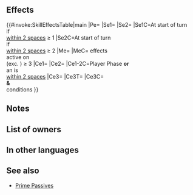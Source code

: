 {{Weapon Infobox
|tagid=SID_一攫千金の巨大袋
|intID=3813
|image=wep_ax138
|exclusive=1
|weaponType=Axe
|cost=400
|might=16
|range=1
|effect=Grants Spd+3. If number of Bonus effects active on unit (excluding stat bonuses) ≥ 3, enables Canto (2). At start of turn, grants the following effects to unit based on the number of allies within 2 spaces of unit: if ≥ 1, grants 【Null Follow-Up】; if ≥ 2, grants【Hexblade】. If unit initiates combat or is within 2 spaces of an ally, grants Atk/Spd/Def/Res+5 to unit and grants Atk/Spd+X to unit (X = 25% of foe's Atk at start of combat, - 8; min 0, max 10) during combat, and also, if number of Bonus effects active on unit (excluding stat bonuses) ≥ 3, reduces the percentage of foe's non-Special "reduces damage by X%" skills by 50% during combat (example: a foe with a "reduces damage by 45%" skill would reduce damage by 23% instead).<br><br>【Null Follow-Up】<br>If unit's Spd > foe's Spd during combat, neutralizes effects that guarantee foe's follow-up attacks and effects that prevent unit's follow-up attacks for 1 turn.<br><br>【Hexblade】<br>Calculates damage using the lower of foe's Def or Res during combat for 1 turn (including damage dealt by Specials before combat).
|statModifiers=0,16,3,0,0
|required=Silver Axe
|properties=
}}
==Effects==
{{#invoke:SkillEffectsTable|main
|Pe={{Eft|Stat Boosts|Spd|3}}
|Se1={{SEt|Null Follow-Up}}
|Se2={{SEt|Hexblade}}
|Se1C=At start of turn<br>if {{Tgt|Allies}}<br>[[within 2 spaces]] ≥ 1
|Se2C=At start of turn<br>if {{Tgt|Allies}}<br>[[within 2 spaces]] ≥ 2
|Me={{Eft|Canto|2}}
|MeC={{Kp|Bonus}} effects<br>active on {{Tgt|Unit}}<br>(exc. {{SEt|Bonuses}}) ≥ 3
|Ce1={{Eft|Temporary buffs|Atk/Spd/Def/Res|5}}
|Ce2={{Eft|Temporary buffs|Atk/Spd|(25% of {{Tgt|Foe}}'s Atk) - 8|min=0|max=10}}
|Ce1-2C=Player Phase '''or'''<br>an {{Tgt|Ally}} is<br>[[within 2 spaces]]
|Ce3={{Eft|Reduce DR|50%}}
|Ce3T={{Tgt|Foe}}
|Ce3C={{Eft|Temporary buffs|Atk/Spd/Def/Res|5}}<br>'''&''' {{Eft|Canto|2}}<br>conditions
}}

==Notes==
{{EffectfromBonus|{{Kp|Canto (2)}} and reduce foe's damage reduction|nonStat=1}}
{{Canto|2}}
{{Null Follow-Up}}
{{Hexblade}}
{{IfUnitInitiates}}
{{Temporary buffs}}
{{At start of combat}}
{{Reduce Damage Reduction}}

==List of owners==
{{Skill Hero List}}
==In other languages==
{{OtherLanguages
|japanese=一攫千金の巨大袋
|german=Zahltag-Sack
|spanishEU=Bolsa día de paga
|spanishLA=Bolsa día de paga
|french=Sac jour de paie
|italian=Sacca per affari
|chineseTW=一夕致富的大袋子
|portuguese=Saco da féria
}}
==See also==
{{See also skills|cond=Description LIKE '%"reduce damage by X\%" skills by 50%' OR (Description LIKE '%number of%Bonus%effects active on unit%' OR Description LIKE '%【Hexblade】%') AND Exclusive='1' OR Description LIKE '%grants%+X%X =%of foe_s Atk at start of combat%'}}
* [[Skill families/A Passives#Prime|Prime Passives]]
{{Weapons Navbox}}